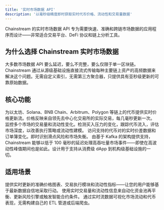 ```yaml
---
title: '实时市场数据 API'
description: '以毫秒级精度即时获取实时代币价格、流动性和交易量数据'
---
```


<Info>
Chainstream 的实时市场数据 API 专为需要快速、准确和跨链市场数据的应用程序而设计——非常适合交易平台、DeFi 协议和链上分析工具。
</Info>

## 为什么选择 Chainstream 实时市场数据

大多数市场数据 API 要么延迟，要么不完整，要么仅限于单一区块链。Chainstream 通过从源级基础设施直接流式传输每种主要链上资产的高频数据来解决这个问题。无需自定义索引，无需第三方聚合器，只提供具有亚秒级更新的可靠原始数据。

## 核心功能

<CardGroup cols={2}>
  <Card title="跨链实时价格源" icon="chart-line" color="#4D9CFF">
    为以太坊、Solana、BNB Chain、Arbitrum、Polygon 等链上的代币提供实时价格更新流。价格反映来自领先去中心化交易所的实际交易，每几毫秒更新一次。
  </Card>
  
  <Card title="流动性和交易量跟踪" icon="wave-pulse" color="#16A34A">
    监控多个市场的交易量和流动性变化。检测买入压力的变化，跟踪代币流入，评估市场深度，以改善执行策略或流动性建模。
  </Card>
  
  <Card title="订单簿洞察" icon="book-open" color="#FB6514">
    访问支持的代币对的实时价差数据和订单簿变化。即时识别滑点风险和市场失衡。
  </Card>
  
  <Card title="为速度和规模而设计" icon="bolt" color="#9333EA">
    由基于 Kafka 的架构提供支持，Chainstream 能够以低于 100 毫秒的延迟处理高吞吐量市场事件——即使在高波动性峰值期间也是如此。设计用于支持从消费级 dApp 到机构级基础设施的一切。
  </Card>
</CardGroup>

## 适用场景

<CardGroup cols={1}>
  <Card title="交易界面和 DEX 平台" icon="arrow-trend-up">
    提供实时更新的准确价格图表、交易执行模块和流动性指标——让您的用户能够基于最新数据自信地采取行动。
  </Card>
  
  <Card title="DeFi 协议" icon="coins">
    使用实时交易量和流动性信息来自动化资金池再平衡、更新风险引擎或触发智能合约条件。
  </Card>
  
  <Card title="分析仪表板" icon="chart-mixed">
    通过实时流数据可视化市场流动和代币表现，无需构建自己的 ETL 管道或后端爬虫。
  </Card>
</CardGroup> 